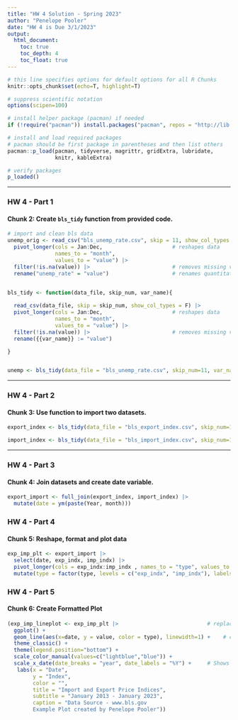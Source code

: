 ```yaml
---
title: "HW 4 Solution - Spring 2023"
author: "Penelope Pooler"
date: "HW 4 is Due 3/1/2023"
output: 
  html_document:
    toc: true
    toc_depth: 4
    toc_float: true
---
```


```r

# this line specifies options for default options for all R Chunks
knitr::opts_chunk$set(echo=T, highlight=T)

# suppress scientific notation
options(scipen=100)

# install helper package (pacman) if needed
if (!require("pacman")) install.packages("pacman", repos = "http://lib.stat.cmu.edu/R/CRAN/")

# install and load required packages
# pacman should be first package in parentheses and then list others
pacman::p_load(pacman, tidyverse, magrittr, gridExtra, lubridate, 
               knitr, kableExtra)

# verify packages 
p_loaded()

```

---

### HW 4 - Part 1

#### Chunk 2: Create `bls_tidy` function from provided code.

```r

# import and clean bls data
unemp_orig <- read_csv("bls_unemp_rate.csv", skip = 11, show_col_types = F) |> 
  pivot_longer(cols = Jan:Dec,                      # reshapes data
               names_to = "month", 
               values_to = "value") |>
  filter(!is.na(value)) |>                          # removes missing values
  rename("unemp_rate" = "value")                    # renames quantitative var 


bls_tidy <- function(data_file, skip_num, var_name){
  
  read_csv(data_file, skip = skip_num, show_col_types = F) |> 
  pivot_longer(cols = Jan:Dec,                      # reshapes data
               names_to = "month", 
               values_to = "value") |>
  filter(!is.na(value)) |>                          # removes missing values
  rename({{var_name}} := "value")

}


unemp <- bls_tidy(data_file = "bls_unemp_rate.csv", skip_num=11, var_name = "unemp_rate")

```


---


### HW 4 - Part 2

#### Chunk 3: Use function to import two datasets.

```r

export_index <- bls_tidy(data_file = "bls_export_index.csv", skip_num=10, var_name = "exp_indx")

import_index <- bls_tidy(data_file = "bls_import_index.csv", skip_num=10, var_name = "imp_indx")

```


---

### HW 4 - Part 3

#### Chunk 4: Join datasets and create date variable.

```r

export_import <- full_join(export_index, import_index) |>
  mutate(date = ym(paste(Year, month)))

```


### HW 4 - Part 4

#### Chunk 5: Reshape, format and plot data

```r

exp_imp_plt <- export_import |>
  select(date, exp_indx, imp_indx) |>
  pivot_longer(cols = exp_indx:imp_indx , names_to = "type", values_to = "value") |>
  mutate(type = factor(type, levels = c("exp_indx", "imp_indx"), labels = c("Export", "Import")))


```


### HW 4 - Part 5

#### Chunk 6: Create Formatted Plot

```r


(exp_imp_lineplot <- exp_imp_plt |>                            # replace blank with name of dataset
  ggplot() +
  geom_line(aes(x=date, y = value, color = type), linewidth=1) +    # complete geom_line command
  theme_classic() + 
  theme(legend.position="bottom") +
  scale_color_manual(values=c("lightblue","blue")) +
  scale_x_date(date_breaks = "year", date_labels = "%Y") +     # Shows each year using four digits
   labs(x = "Date", 
        y = "Index", 
        color = "",
        title = "Import and Export Price Indices", 
        subtitle = "January 2013 - January 2023",
        caption = "Data Source - www.bls.gov
        Example Plot created by Penelope Pooler"))

```




